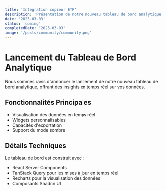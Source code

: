 ```yaml
---
title: 'Integration copieur ETP'
description: 'Présentation de notre nouveau tableau de bord analytique avec visualisation des données en temps réel'
date: '2025-03-03'
status: 'coming'
completedDate: '2025-03-03'
image: '/posts/community/community.png'
---
```


# Lancement du Tableau de Bord Analytique

Nous sommes ravis d'annoncer le lancement de notre nouveau tableau de bord analytique, offrant des insights en temps réel sur vos données.

## Fonctionnalités Principales

- Visualisation des données en temps réel
- Widgets personnalisables
- Capacités d'exportation
- Support du mode sombre

## Détails Techniques

Le tableau de bord est construit avec :
- React Server Components
- TanStack Query pour les mises à jour en temps réel
- Recharts pour la visualisation des données
- Composants Shadcn UI 